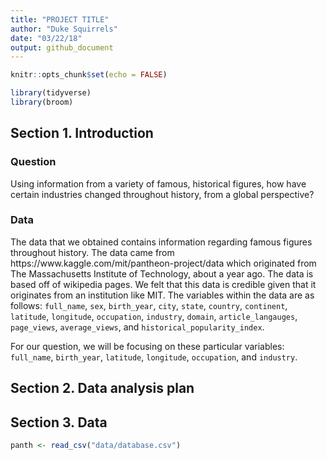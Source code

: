 ```yaml
---
title: "PROJECT TITLE"
author: "Duke Squirrels"
date: "03/22/18"
output: github_document
---
```


```r
knitr::opts_chunk$set(echo = FALSE)
```

```r
library(tidyverse)
library(broom)
```


## Section 1. Introduction

### Question

Using information from a variety of famous, historical figures, how have certain industries changed throughout history, from a global perspective?

### Data

The data that we obtained contains information regarding famous figures throughout history. The data came from https://www.kaggle.com/mit/pantheon-project/data which originated from The Massachusetts Institute of Technology, about a year ago. The data is based off of wikipedia pages. We felt that this data is credible given that it originates from an institution like MIT. The variables within the data are as follows: `full_name`, `sex`, `birth_year`, `city `, `state`, `country`, `continent`, `latitude`, `longitude`, `occupation`, `industry`, `domain`, `article_langauges`, `page_views`, `average_views`, and `historical_popularity_index`.  
 
For our question, we will be focusing on these particular variables: `full_name`, `birth_year`, `latitude`, `longitude`, `occupation`, and `industry`.

## Section 2. Data analysis plan

## Section 3. Data

```r
panth <- read_csv("data/database.csv")
```

